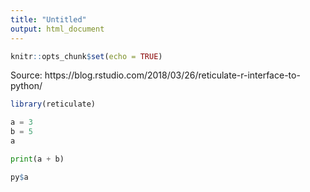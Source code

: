 ```yaml
---
title: "Untitled"
output: html_document
---
```


```r
knitr::opts_chunk$set(echo = TRUE)
```


Source: https://blog.rstudio.com/2018/03/26/reticulate-r-interface-to-python/

```r
library(reticulate)
```


```python
a = 3
b = 5
a
```

```python
print(a + b)
```

```r
py$a
```